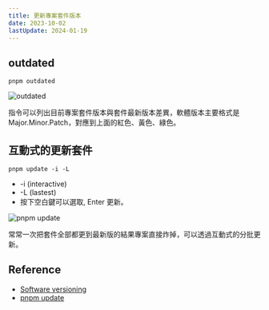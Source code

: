 ```yaml
---
title: 更新專案套件版本
date: 2023-10-02
lastUpdate: 2024-01-19
---
```


## outdated

`pnpm outdated`

![outdated](/2023-10-02-update-package/outdated.png)

指令可以列出目前專案套件版本與套件最新版本差異，軟體版本主要格式是 Major.Minor.Patch，對應到上面的紅色、黃色、綠色。

## 互動式的更新套件

`pnpm update -i -L`

- -i (interactive)
- -L (lastest)
- 按下空白鍵可以選取, Enter 更新。

![pnpm update](/2023-10-02-update-package/update.png)

常常一次把套件全部都更到最新版的結果專案直接炸掉，可以透過互動式的分批更新。

## Reference

- [Software versioning](https://en.wikipedia.org/wiki/Software_versioning)
- [pnpm update](https://pnpm.io/zh-TW/cli/update)
